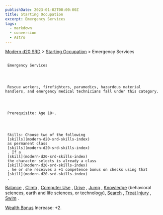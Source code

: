```yaml
---
publishDate: 2023-01-02T00:00:00Z
title: Starting Occupation
excerpt: Emergency Services
tags:
  - markdown
  - conversion
  - Astro
---
```


[Modern d20 SRD](/#modernD20) > [Starting Occupation](modern-d20-srd-starting-occupation-index) > Emergency Services

##

     Emergency Services




     Rescue workers, firefighters, paramedics, hazardous material handlers, and emergency medical technicians fall under this category.




     Prerequisite: Age 18+.




     Skills: Choose two of the following
     [skills](modern-d20-srd-skills-index)
     as permanent class
     [skills](modern-d20-srd-skills-index)
     . If a
     [skill](modern-d20-srd-skills-index)
     the character selects is already a class
     [skill](modern-d20-srd-skills-index)
     , he or she receives a +1 competence bonus on checks using that
     [skill](modern-d20-srd-skills-index)
     .

[Balance](modern-d20-srd-skills-balance)
,
[Climb](modern-d20-srd-skills-climb)
,
[Computer Use](modern-d20-srd-skills-computer-use)
,
[Drive](modern-d20-srd-skills-drive)
,
[Jump](modern-d20-srd-skills-jump)
,
[Knowledge](modern-d20-srd-skills-knowledge)
(behavioral sciences,
earth and life sciences, or technology),
[Search](modern-d20-srd-skills-search)
,
[Treat Injury](modern-d20-srd-skills-treat-injury)
,
[Swim](modern-d20-srd-skills-swim)
.

[Wealth Bonus](modern-d20-srd-wealth-wealth-bonus)
Increase: +2.
